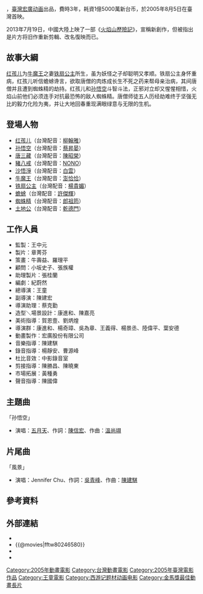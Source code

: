 {{Infobox Film
| name           = 紅孩兒：決戰火焰山
| original_name  = ''{{lang|en|Fire Ball}}''
| cn_name        =紅孩兒大話火焰山
| hk_name        =
| tw_name        =
| image          = 
| caption        = 
| producer       = 
| producer_2     = 
| director       = 王童
| writer         = 
| story          = 
| starring       = 
| music          = 
| cinematography = 
| editing        = 
| studio         = 宏廣股份有限公司
| distributor    = 
| released       =2005年8月5日（臺灣）
| runtime        = 95 分鐘
| rate           = 普通級
| country        = {{台灣電影產地}}
| language       = 
| budget         = [[新台幣|新台幣]] 1億5000萬
| gross          = 
| website        = 
| imdb_id        = tt2321301
}}

{{engname|《紅孩兒：決戰火焰山》|Fire Ball}}，[[臺灣|臺灣]][[宏廣股份有限公司|宏廣动画]]出品，費時3年，耗資1億5000萬新台币，於2005年8月5日在臺灣首映。

2013年7月19日，中國大陸上映了一部《[[火焰山歷險記|火焰山歷險記]]》，宣稱新創作，但被指出是片方将旧作重新剪輯、改名復映而已。

== 故事大綱 ==
[[红孩儿|红孩儿]]为[[牛魔王|牛魔王]]之妻[[铁扇公主|铁扇公主]]所生，虽为妖怪之子却聪明又孝顺。铁扇公主身怀重病，红孩儿听信蟾蜍谗言，欲取唐僧的肉炼成长生不死之药来帮母亲治病，其间唐僧并且遭到蜘蛛精的劫持。红孩儿和[[孙悟空|孙悟空]]斗智斗法，正邪对立却又惺惺相惜，火焰山前他们必须连手对抗最恐怖的敌人蜘蛛精。唐僧师徒五人历经劫难终于坚强无比的毅力化险为夷，并让大地回春重现满眼绿意与无限的生机。

== 登場人物 ==
* [[红孩儿|红孩儿]]（台灣配音：[[柳翰雅|柳翰雅]]）
* [[孙悟空|孙悟空]]（台灣配音：[[蔡昇晏|蔡昇晏]]）
* [[唐三藏|唐三藏]]（台灣配音：[[陳昭榮|陳昭榮]]）
* [[豬八戒|豬八戒]]（台灣配音：[[NONO|NONO]]）
* [[沙悟淨|沙悟淨]]（台灣配音：[[白雲_(台灣藝人)|白雲]]）
* [[牛魔王|牛魔王]]（台灣配音：[[澎恰恰|澎恰恰]]）
* [[铁扇公主|铁扇公主]]（台灣配音：[[楊貴媚|楊貴媚]]）
* [[蟾蜍|蟾蜍]]（台灣配音：[[許傑輝|許傑輝]]）
* [[蜘蛛精|蜘蛛精]]（台灣配音：[[郎祖筠|郎祖筠]]）
* [[土地公|土地公]]（台灣配音：[[乾德門|乾德門]]）

== 工作人員 ==
* 監製：王中元
* 製片：章菁芬
* 策畫：牛壽益、羅理平
* 顧問：小坂史子、張族權
* 助理製片：張桂蘭
* 編劇：紀蔚然
* 總導演：王童
* 副導演：陳建宏
* 導演助理：蔡克勤
* 造型＼場景設計：康進和、陳嘉亮
* 美術指導：賀恩壹、劉炳煌
* 導演群：康進和、楊奇璋、吳為章、王義得、楊景丞、陸偉平、葉安德
* 動畫製作：宏廣股份有限公司
* 音樂指導：陳建騏
* 錄音指導：楊靜安、曹源峰
* 杜比音效：中影錄音室
* 剪接指導：陳勝昌、陳曉東
* 市場拓展：黃種勇
* 聲音指導：陳國偉

== 主題曲 ==
; 「孙悟空」
* 演唱：[[五月天|五月天]]、作詞：[[陳信宏|陳信宏]]、作曲：[[溫尚翊|溫尚翊]]

== 片尾曲 ==
; 「風景」
*  演唱：Jennifer Chu、作詞：[[吳青峰|吳青峰]]、作曲：[[陳建騏|陳建騏]]

== 參考資料 ==
{{Reflist}}

==外部連結==
*{{Yahoomovie id|1295}}
*{{@movies|fftw80246580}}
*{{douban}}
*{{imdb title|2321301}}

[[Category:2005年動畫電影|Category:2005年動畫電影]]
[[Category:台灣動畫電影|Category:台灣動畫電影]]
[[Category:2005年臺灣電影作品|Category:2005年臺灣電影作品]]
[[Category:王童電影|Category:王童電影]]
[[Category:西游记题材动画电影|Category:西游记题材动画电影]]
[[Category:金馬獎最佳動畫長片|Category:金馬獎最佳動畫長片]]